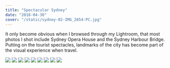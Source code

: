```yaml
---
title: "Spectacular Sydney"
date: "2018-04-30"
cover: "/static/sydney-02-IMG_2654-PC.jpg"
---
```


It only become obvious when I browsed through my Lightroom, that most photos I shot include Sydney Opera House and the Sydney Harbour Bridge. Putting on the tourist spectacles, landmarks of the city has become part of the visual experience when travel.

<SimpleGrid columns={2} gap={4}>

  <GridItem colSpan={2}>![](/static/sydney-02-IMG_2654-PC.jpg)</GridItem>  <GridItem >![](/static/sydney-01-IMG_2606-PC.jpg)</GridItem>
  <GridItem>![](/static/sydney-03-IMG_2788-PC.jpg)</GridItem>
  <GridItem colSpan={2}>![](/static/sydney-04-IMG_2800-PC.jpg)</GridItem>
  <GridItem colSpan={2}>![](/static/sydney-05-IMG_2827-PC.jpg)</GridItem>
  <GridItem>![](/static/sydney-06-IMG_3087-PC.jpg)</GridItem>
  <GridItem>![](/static/sydney-07-IMG_3122-PC.jpg)</GridItem>
  <GridItem>![](/static/sydney-08-IMG_3196-PC.jpg)</GridItem>
  <GridItem>![](/static/sydney-09-IMG_3309-PC.jpg)</GridItem>
</SimpleGrid>
